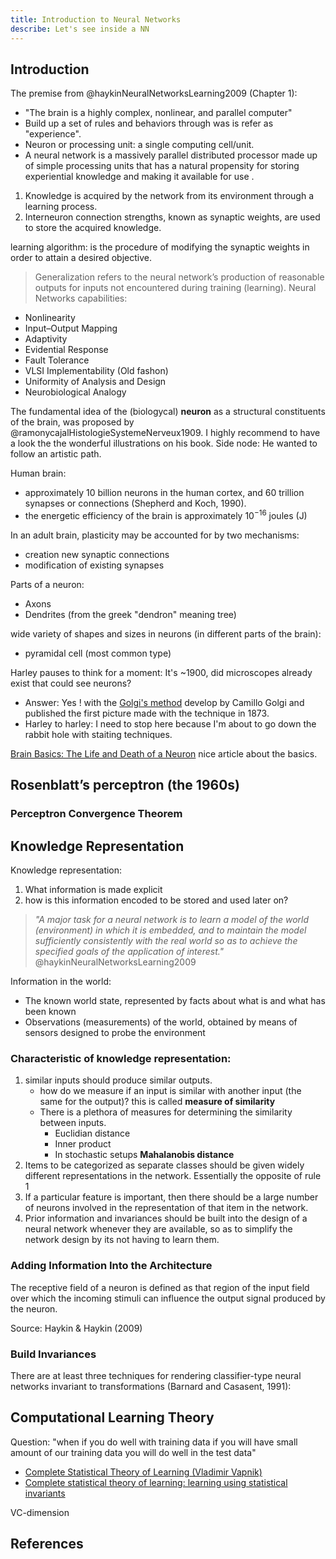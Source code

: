```yaml
---
title: Introduction to Neural Networks
describe: Let's see inside a NN
---
```



## Introduction


The premise from @haykinNeuralNetworksLearning2009 (Chapter 1):
- "The brain is a highly complex, nonlinear, and parallel computer"
- Build up a set of rules and behaviors through was is refer as "experience".
- Neuron or processing unit: a single computing cell/unit.
- A neural network is a massively parallel distributed processor made up of simple processing units that has a natural propensity for storing experiential knowledge and making it available for use .

1. Knowledge is acquired by the network from its environment through a learning process.
2. Interneuron connection strengths, known as synaptic weights, are used to store the acquired knowledge.

learning algorithm: is the procedure of modifying the synaptic weights in order to attain a desired objective.

> Generalization refers to the neural network’s production of reasonable outputs for inputs not encountered during training (learning). Neural Networks capabilities:
- Nonlinearity
- Input–Output Mapping
- Adaptivity
- Evidential Response
- Fault Tolerance
- VLSI Implementability (Old fashon)
- Uniformity of Analysis and Design
- Neurobiological Analogy

The fundamental idea of the (biologycal) **neuron** as a structural constituents of the brain, was proposed by @ramonycajalHistologieSystemeNerveux1909. I highly recommend to have a look the the wonderful illustrations on his book. Side node: He wanted to follow an artistic path.

Human brain:
- approximately 10 billion neurons in the human cortex, and 60 trillion synapses or connections (Shepherd and Koch, 1990).
- the energetic efficiency of the brain is approximately $10^{-16}$ joules (J)

In an adult brain, plasticity may be accounted for by two mechanisms:
- creation new synaptic connections
- modification of existing synapses

Parts of a neuron:
- Axons
- Dendrites (from the greek "dendron" meaning tree)

wide variety of shapes and sizes in neurons (in different parts of the brain):
- pyramidal cell (most common type)

Harley pauses to think for a moment: It's ~1900, did microscopes already exist that could see neurons?
- Answer: Yes ! with the [Golgi's method](https://en.wikipedia.org/wiki/Golgi%27s_method) develop by Camillo Golgi and published the first picture made with the technique in 1873.
- Harley to harley: I need to stop here because I'm about to go down the rabbit hole with staiting techniques.

[Brain Basics: The Life and Death of a Neuron](https://www.ninds.nih.gov/health-information/public-education/brain-basics/brain-basics-life-and-death-neuron) nice article about the basics.

## Rosenblatt’s perceptron (the 1960s)

<Important
    note="The perceptron is the simplest form of a neural network used for the classification of patterns said to be **linearly separable** (i.e., patterns that lie on opposite sides of a hyperplane)"
/>

<Drawio
    file="nn-intro.drawio"
    page="1"
    description="Linear and non-linear separability"
/>

<Important
    note="the classes have to be linearly separable for the perceptron to work properly"
/>

<Drawio
    file="nn-intro.drawio"
    page="2"
    description="Perceptron model"
/>

<Equation
    formula="u^{(k)} = \sum_{i = 1}^{m} w^{(k)}_{i} x^{(k)}_{i} + b^{(k)} \\ \\
    y^{(k)} = \varphi(u^{(k)})"
    description="perceptron"
/>

### Perceptron Convergence Theorem

<Drawio
    file="nn-intro.drawio"
    page="3"
    description="Perceptron - The bais term as part of the weights vector"
/>

<Equation
    formula="\vx^{(k)} = [+1, x^{(k)}_{1}, x^{(k)}_{2}, x^{(k)}_{3}, \dots, x^{(k)}_{m}]^\transpose"
    description="input vector"
/>

<Equation
    formula="\vw^{(k)} = [b^{(k)}, w^{(k)}_{1}, w^{(k)}_{2}, w^{(k)}_{3}, \dots, w^{(k)}_{m}]^\transpose"
    description="weights vector"
/>

<Equation
    formula="u^{(k)} = \sum_{i = 0}^{m} w^{(k)}_{i} x^{(k)}_{i} \\
    u^{(k)} = \vw^{\transpose (k)} \vx^{(k)}"
    description="Compact form of the linear combiner"
/>

## Knowledge Representation

Knowledge representation:
1. What information is made explicit
2. how is this information encoded to be stored and used later on?

> *"A major task for a neural network is to learn a model of the world (environment) in which it is embedded, and to maintain the model sufficiently consistently with the real world so as to achieve the specified goals of the application of interest."* @haykinNeuralNetworksLearning2009

Information in the world:
- The known world state, represented by facts about what is and what has been known
- Observations (measurements) of the world, obtained by means of sensors designed to probe the environment

### Characteristic of knowledge representation:

1. similar inputs should produce similar outputs.
    - how do we measure if an input is similar with another input (the same for the output)? this is called **measure of similarity**
    - There is a plethora of measures for determining the similarity between inputs.
        - Euclidian distance
        - Inner product
        - In stochastic setups **Mahalanobis distance**
2. Items to be categorized as separate classes should be given widely different representations in the network. Essentially the opposite of rule 1
3. If a particular feature is important, then there should be a large number of neurons involved in the representation of that item in the network.
4. Prior information and invariances should be built into the design of a neural network whenever they are available, so as to simplify the network design by its not having to learn them.

### Adding Information Into the Architecture

<Definition term="Receptive field">
The receptive field of a neuron is defined as that region of the input field over which the incoming stimuli can influence the output signal produced by the neuron.

Source: Haykin & Haykin (2009)
</Definition>

### Build Invariances

There are at least three techniques for rendering classifier-type neural networks invariant to transformations (Barnard and Casasent, 1991):


## Computational Learning Theory

Question: "when if you do well with training data if you will have small amount of our training data you will do well in the test data"

- [Complete Statistical Theory of Learning (Vladimir Vapnik)](https://www.youtube.com/watch?v=Ow25mjFjSmg)
- [Complete statistical theory of learning: learning using statistical invariants](https://proceedings.mlr.press/v128/vapnik20a.html#:~:text=Statistical%20theory%20of%20learning%20considers,called%20strong%20mode%20of%20convergence.)


VC-dimension



## References
